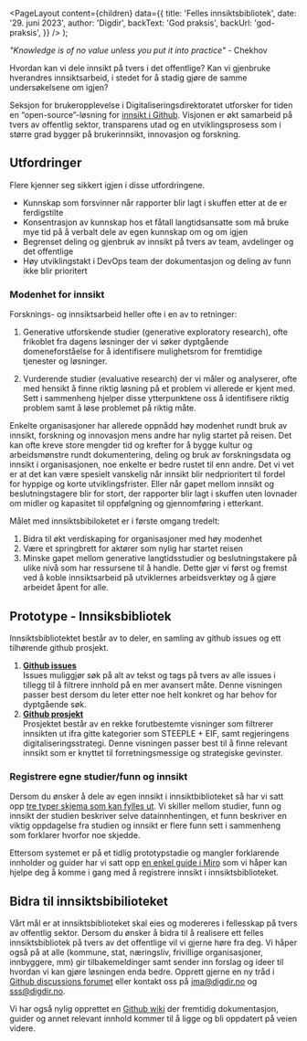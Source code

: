 
<Meta
  title='Felles innsiktsbibliotek'
  description='Åpent innsiktsarbeid på tvers av det offentlige'
/>

  <PageLayout
    content={children}
    data={{
      title: 'Felles innsiktsbibliotek',
      date: '29. juni 2023',
      author: 'Digdir',
      backText: 'God praksis',
      backUrl: 'god-praksis',
    }}
  />
);

_"Knowledge is of no value unless you put it into practice"_ - Chekhov

Hvordan kan vi dele innsikt på tvers i det offentlige? Kan vi gjenbruke hverandres innsiktsarbeid, i stedet for å stadig gjøre de samme undersøkelsene om igjen?

Seksjon for brukeropplevelse i Digitaliseringsdirektoratet utforsker for tiden en “open-source”-løsning for [innsikt i Github](https://github.com/digdir/innsiktsbibliotek). Visjonen er økt samarbeid på tvers av offentlig sektor, transparens utad og en utviklingsprosess som i større grad bygger på brukerinnsikt, innovasjon og forskning.

## Utfordringer

Flere kjenner seg sikkert igjen i disse utfordringene.

- Kunnskap som forsvinner når rapporter blir lagt i skuffen etter at de er ferdigstilte
- Konsentrasjon av kunnskap hos et fåtall langtidsansatte som må bruke mye tid på å verbalt dele av egen kunnskap om og om igjen
- Begrenset deling og gjenbruk av innsikt på tvers av team, avdelinger og det offentlige
- Høy utviklingstakt i DevOps team der dokumentasjon og deling av funn ikke blir prioritert

### Modenhet for innsikt

Forsknings- og innsiktsarbeid heller ofte i en av to retninger:

1. Generative utforskende studier (generative exploratory research), ofte frikoblet fra dagens løsninger der vi søker dyptgående domeneforståelse for å identifisere mulighetsrom for fremtidige tjenester og løsninger.

2. Vurderende studier (evaluative research) der vi måler og analyserer, ofte med hensikt å finne riktig løsning på et problem vi allerede er kjent med. Sett i sammenheng hjelper disse ytterpunktene oss å identifisere riktig problem samt å løse problemet på riktig måte.

Enkelte organisasjoner har allerede oppnådd høy modenhet rundt bruk av innsikt, forskning og innovasjon mens andre har nylig startet på reisen. Det kan ofte kreve store mengder tid og krefter for å bygge kultur og arbeidsmønstre rundt dokumentering, deling og bruk av forskningsdata og innsikt i organisasjonen, noe enkelte er bedre rustet til enn andre. Det vi vet er at det kan være spesielt vanskelig når innsikt blir nedprioritert til fordel for hyppige og korte utviklingsfrister. Eller når gapet mellom innsikt og beslutningstagere blir for stort, der rapporter blir lagt i skuffen uten lovnader om midler og kapasitet til oppfølgning og gjennomføring i etterkant.

Målet med innsiktsbibiloketet er i første omgang tredelt:

1. Bidra til økt verdiskaping for organisasjoner med høy modenhet
2. Være et springbrett for aktører som nylig har startet reisen
3. Minske gapet mellom generative langtidsstudier og beslutningstakere på ulike nivå som har ressursene til å handle. Dette gjør vi først og fremst ved å koble innsiktsarbeid på utviklernes arbeidsverktøy og å gjøre arbeidet åpent for alle.

## Prototype - Innsiksbibliotek

Innsiktsbibliotektet består av to deler, en samling av github issues og ett tilhørende github prosjekt.

1. **[Github issues](https://github.com/digdir/innsiktsbibliotek/issues)**\
   Issues muliggjør søk på alt av tekst og tags på tvers av alle issues i tillegg til å filtrere innhold på en mer avansert måte. Denne visningen passer best dersom du leter etter noe helt konkret og har behov for dyptgående søk.
2. **[Github prosjekt](https://github.com/orgs/digdir/projects/19/views/2)**\
   Prosjektet består av en rekke forutbestemte visninger som filtrerer innsikten ut ifra gitte kategorier som STEEPLE + EIF, samt regjeringens digitaliseringsstrategi. Denne visningen passer best til å finne relevant innsikt som er knyttet til forretningsmessige og strategiske gevinster.

### Registrere egne studier/funn og innsikt

Dersom du ønsker å dele av egen innsikt i innsiktbiblioteket så har vi satt opp [tre typer skjema som kan fylles ut](https://github.com/digdir/innsiktsbibliotek/issues/new/choose). Vi skiller mellom studier, funn og innsikt der studien beskriver selve datainnhentingen, et funn beskriver en viktig oppdagelse fra studien og innsikt er flere funn sett i sammenheng som forklarer hvorfor noe skjedde.

Ettersom systemet er på et tidlig prototypstadie og mangler forklarende innholder og guider har vi satt opp [en enkel guide i Miro](https://miro.com/app/board/uXjVM8DHH3o=/?share_link_id=998152182535) som vi håper kan hjelpe deg å komme i gang med å registrere innsikt i innsiktsbiblioteket.

## Bidra til innsiktsbibilioteket

Vårt mål er at innsiktsbiblioteket skal eies og modereres i fellesskap på tvers av offentlig sektor. Dersom du ønsker å bidra til å realisere ett felles innsiktsbibliotek på tvers av det offentlige vil vi gjerne høre fra deg. Vi håper også på at alle (kommune, stat, næringsliv, frivillige organisasjoner, innbyggere, mm) gir tilbakemeldinger samt sender inn forslag og ideer til hvordan vi kan gjøre løsningen enda bedre. Opprett gjerne en ny tråd i [Github discussions forumet](https://github.com/digdir/innsiktsbibliotek/discussions) eller kontakt oss på ima@digdir.no og sss@digdir.no.

Vi har også nylig opprettet en [Github wiki](https://github.com/digdir/innsiktsbibliotek/wiki) der fremtidig dokumentasjon, guider og annet relevant innhold kommer til å ligge og bli oppdatert på veien videre.
